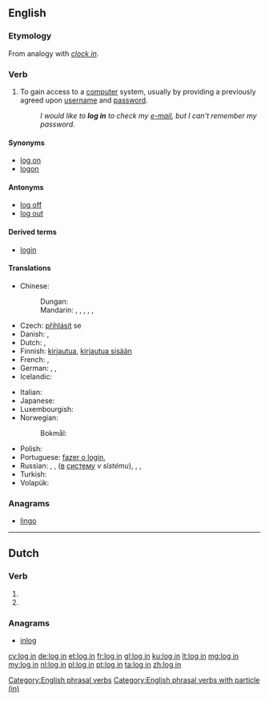 {{also|-login|login|lögin}}
==English==
{{wikipedia}}

===Etymology===
From analogy with ''[[clock in]]''.

===Verb===
{{en-verb|head=[[log]] [[in]]|logs in|logging in|logged in}}

# {{context|computing}} To gain access to a [[computer]] system, usually by providing a previously agreed upon [[username]] and [[password]].
#: ''I would like to '''log in''' to check my [[e-mail]], but I can't remember my password.''

====Synonyms====
* [[log on]]
* [[logon]]

====Antonyms====
* [[log off]]
* [[log out]]

====Derived terms====
* [[login]]

====Translations====
{{trans-top|gain access to a computer system}}
* Chinese:
*: Dungan: {{tø|dng|чинлэ|sc=Cyrl}}
*: Mandarin: {{t-|cmn|記入|sc=Hani}},  {{t|cmn|记入|tr=jìrù|sc=Hani}},  {{t|cmn|登錄|sc=Hani}},  {{t|cmn|登录|tr=dēnglù|sc=Hani}},  {{t|cmn|簽入|sc=Hani}},  {{t|cmn|签入|tr=qiānrù|sc=Hani}}
* Czech: [[přihlásit]] se
* Danish: {{t-|da|logge ind}},  {{t-|da|logge på}}
* Dutch: {{t+|nl|aanmelden}},  {{t+|nl|inloggen}}
* Finnish: [[kirjautua]], [[kirjautua sisään]]
* French: {{t+|fr|identifier|alt=s'identifier}},  {{t+|fr|connecter|alt=se connecter}}
* German: {{t+|de|anmelden|alt=sich anmelden}},  {{t+|de|einloggen|alt=sich einloggen}},  {{t+|de|einloggen}}
* Icelandic: {{t-|is|skrá inn}}
{{trans-mid}}
* Italian: {{t-|it|registrarsi}}
* Japanese: {{t+|ja|ログイン|alt=ログインする|tr=roguin-suru}}
* Luxembourgish: {{t-|lb|aloggen}}
* Norwegian:
*: Bokmål: {{t|nb|logge på}}
* Polish: {{t+|pl|zalogować się}}
* Portuguese: [[fazer o login]],  {{t+|pt|entrar}}
* Russian: {{t+|ru|авторизовываться|tr=avtorizóvyvatʹsja|sc=Cyrl}}, {{t+|ru|авторизоваться|tr=avtorizovátʹsja|sc=Cyrl}}, {{t+|ru|войти|tr=vojtí}} ([[в]] [[система|систему]] ''v sistému''),  {{t-|ru|подсоединиться|tr=podsojedinítʹsja}},  {{t+|ru|подключиться|tr=podključítʹsja}}, {{t-|ru|зарегистрироваться|tr=zaregistrírovatʹsja}}
* Turkish: {{t-|tr|giriş yapmak}}
* Volapük: {{t|vo|nunädön}}
{{trans-bottom}}

===Anagrams===
* [[lingo#English|lingo]]

[[Category:English phrasal verbs]]
[[Category:English phrasal verbs with particle (in)]]

----

==Dutch==

===Verb===
{{head|nl}}

# {{nl-verb form of|p=1|n=sg|t=pres|m=ind|inloggen}}
# {{nl-verb form of|m=imp|inloggen}}

===Anagrams===
* [[inlog#Dutch|inlog]]

[[cy:log in]]
[[de:log in]]
[[et:log in]]
[[fr:log in]]
[[gl:log in]]
[[ku:log in]]
[[lt:log in]]
[[mg:log in]]
[[my:log in]]
[[nl:log in]]
[[pl:log in]]
[[pt:log in]]
[[ta:log in]]
[[zh:log in]]